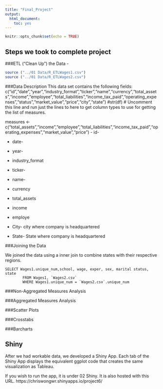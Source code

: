 ```yaml
---
title: "Final_Project"
output:
  html_document:
    toc: yes
---
```


```r
knitr::opts_chunk$set(echo = TRUE)
```

## Steps we took to complete project

###ETL ("Clean Up") the Data -
 
```r
source ("../01 Data/R_ETLWages1.csv")
source ("../01 Data/R_ETLWages2.csv")
```
###Data Description
This data set contains the following fields:
c("id","date","year","industry_format","ticker","name","currency","total_assets","income","employee","total_liabilities","income_tax_paid","operating_expenses","status","market_value","price","city","state")
#str(df) # Uncomment this line and  run just the lines to here to get column types to use for getting the list of measures.

measures <- c("total_assets","income","employee","total_liabilities","income_tax_paid","operating_expenses","market_value","price")
 - id- 
 
 - date-
 
 - year- 
 
 - industry_format
 
 - ticker- 
 
 - name-
 
 - currency
 
 - total_assets
 
 - income
 
 - employe

 - City- city where company is headquartered
 
 - State- State where company is headquartered


###Joining the Data

We joined the data using a inner join to combine states with their respective regions. 


```{}
SELECT Wages1.unique_num,school, wage, exper, sex, marital status, state
        FROM Wages1, `Wages2.csv`
        WHERE Wages1.unique_num = `Wages2.csv`.unique_num
```
###Non-Aggregated Measures Analysis

###Aggregated Measures Analysis

###Scatter Plots

###Crosstabs

###Barcharts


## Shiny
  After we had workable data, we developed a Shiny App. Each tab of the Shiny App displays the equivalent ggplot code that creates the same visualization as Tableau. 
  
If you wish to run the app, it is under 02 Shiny. It is also hosted with this URL. https://chriswongwr.shinyapps.io/project6/

  
